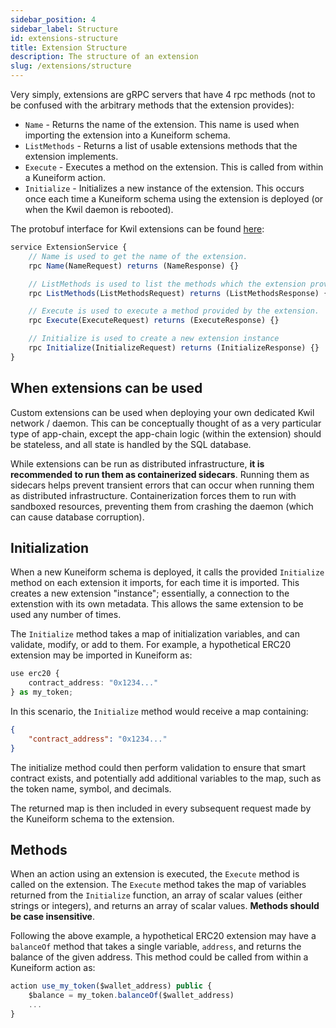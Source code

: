 ```yaml
---
sidebar_position: 4
sidebar_label: Structure
id: extensions-structure
title: Extension Structure
description: The structure of an extension
slug: /extensions/structure
---
```


Very simply, extensions are gRPC servers that have 4 rpc methods (not to be confused with the arbitrary methods that the extension provides):

- `Name` - Returns the name of the extension.  This name is used when importing the extension into a Kuneiform schema.
- `ListMethods` - Returns a list of usable extensions methods that the extension implements.
- `Execute` - Executes a method on the extension.  This is called from within a Kuneiform action.
- `Initialize` - Initializes a new instance of the extension.  This occurs once each time a Kuneiform schema using the extension is deployed (or when the Kwil daemon is rebooted).

The protobuf interface for Kwil extensions can be found [here](<https://github.com/kwilteam/kwil-extensions/blob/main/proto/extension.proto>):

```javascript
service ExtensionService {
    // Name is used to get the name of the extension.
    rpc Name(NameRequest) returns (NameResponse) {}

    // ListMethods is used to list the methods which the extension provides.
    rpc ListMethods(ListMethodsRequest) returns (ListMethodsResponse) {}

    // Execute is used to execute a method provided by the extension.
    rpc Execute(ExecuteRequest) returns (ExecuteResponse) {}

    // Initialize is used to create a new extension instance
    rpc Initialize(InitializeRequest) returns (InitializeResponse) {}
}
```

## When extensions can be used

Custom extensions can be used when deploying your own dedicated Kwil network / daemon.  This can be conceptually thought of as a very particular type of app-chain,
except the app-chain logic (within the extension) should be stateless, and all state is handled by the SQL database.

While extensions can be run as distributed infrastructure, **it is recommended to run them as containerized sidecars**. Running them as sidecars helps prevent
transient errors that can occur when running them as distributed infrastructure.  Containerization forces them to run with sandboxed resources, preventing
them from crashing the daemon (which can cause database corruption).

## Initialization

When a new Kuneiform schema is deployed, it calls the provided `Initialize` method on each extension it imports, for each time it is imported.  This creates a
new extension "instance"; essentially, a connection to the extenstion with its own metadata.  This allows the same extension to be used any number of times.

The `Initialize` method takes a map of initialization variables, and can validate, modify, or add to them.  For example, a hypothetical ERC20 extension
may be imported in Kuneiform as:

```typescript
use erc20 {
    contract_address: "0x1234..."
} as my_token;
```

In this scenario, the `Initialize` method would receive a map containing:
    
```json
{
    "contract_address": "0x1234..."
}
```

The initialize method could then perform validation to ensure that smart contract exists, and potentially add additional variables to the map, such as
the token name, symbol, and decimals.

The returned map is then included in every subsequent request made by the Kuneiform schema to the extension.

## Methods

When an action using an extension is executed, the `Execute` method is called on the extension.  The `Execute` method takes the map of variables returned from the `Initialize` function, an array of scalar values (either strings or integers), and returns an array of scalar values.
**Methods should be case insensitive**.

Following the above example, a hypothetical ERC20 extension may have a `balanceOf` method that takes a single variable, `address`, and returns the balance of
the given address.  This method could be called from within a Kuneiform action as:

```typescript
action use_my_token($wallet_address) public {
    $balance = my_token.balanceOf($wallet_address)
    ...
}
```

